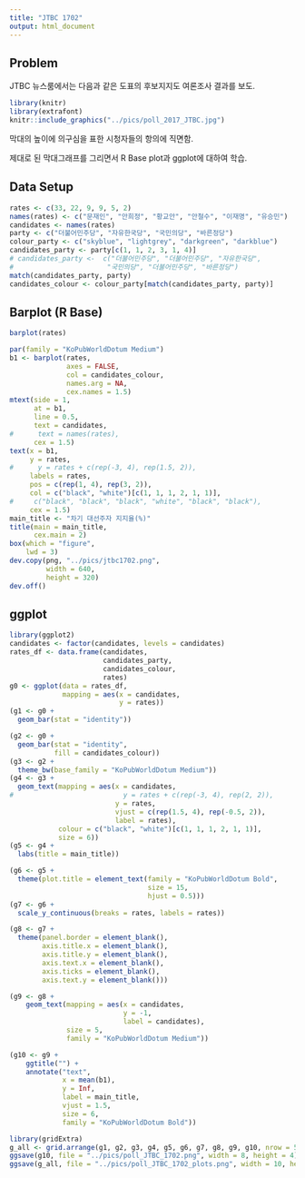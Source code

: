 ```yaml
---
title: "JTBC 1702"
output: html_document
---
```


## Problem

JTBC 뉴스룸에서는 다음과 같은 도표의 후보지지도 여론조사 결과를 보도. 

```r
library(knitr)
library(extrafont)
knitr::include_graphics("../pics/poll_2017_JTBC.jpg")
```

막대의 높이에 의구심을 표한 시청자들의 항의에 직면함. 

제대로 된 막대그래프를 그리면서 R Base plot과 ggplot에 대하여 학습.


## Data Setup

```r
rates <- c(33, 22, 9, 9, 5, 2)
names(rates) <- c("문재인", "안희정", "황교안", "안철수", "이재명", "유승민")
candidates <- names(rates)
party <- c("더불어민주당", "자유한국당", "국민의당", "바른정당")
colour_party <- c("skyblue", "lightgrey", "darkgreen", "darkblue")
candidates_party <- party[c(1, 1, 2, 3, 1, 4)]
# candidates_party <-  c("더불어민주당", "더불어민주당", "자유한국당", 
#                       "국민의당", "더불어민주당", "바른정당")
match(candidates_party, party)
candidates_colour <- colour_party[match(candidates_party, party)]
```

<P style = "page-break-before:always">

## Barplot (R Base)

```r
barplot(rates)
```

<P style = "page-break-before:always">

```r
par(family = "KoPubWorldDotum Medium")
b1 <- barplot(rates, 
              axes = FALSE, 
              col = candidates_colour, 
              names.arg = NA,
              cex.names = 1.5)
mtext(side = 1, 
      at = b1, 
      line = 0.5, 
      text = candidates,
#      text = names(rates),
      cex = 1.5)
text(x = b1, 
     y = rates,
#      y = rates + c(rep(-3, 4), rep(1.5, 2)), 
     labels = rates, 
     pos = c(rep(1, 4), rep(3, 2)),
     col = c("black", "white")[c(1, 1, 1, 2, 1, 1)],
#     c("black", "black", "black", "white", "black", "black"),
     cex = 1.5)
main_title <- "차기 대선주자 지지율(%)"
title(main = main_title, 
      cex.main = 2)
box(which = "figure", 
    lwd = 3)
dev.copy(png, "../pics/jtbc1702.png", 
         width = 640, 
         height = 320)
dev.off()
```

<P style = "page-break-before:always">

## ggplot

```r
library(ggplot2)
candidates <- factor(candidates, levels = candidates)
rates_df <- data.frame(candidates, 
                       candidates_party, 
                       candidates_colour,
                       rates)
g0 <- ggplot(data = rates_df, 
             mapping = aes(x = candidates, 
                           y = rates))
(g1 <- g0 +
  geom_bar(stat = "identity"))
```

<P style = "page-break-before:always">

```r
(g2 <- g0 +
  geom_bar(stat = "identity", 
           fill = candidates_colour))
(g3 <- g2 +
  theme_bw(base_family = "KoPubWorldDotum Medium"))
(g4 <- g3 +
  geom_text(mapping = aes(x = candidates, 
#                           y = rates + c(rep(-3, 4), rep(2, 2)),
                          y = rates,
                          vjust = c(rep(1.5, 4), rep(-0.5, 2)),
                          label = rates), 
            colour = c("black", "white")[c(1, 1, 1, 2, 1, 1)],
            size = 6))
(g5 <- g4 +
  labs(title = main_title))
```

<P style = "page-break-before:always">

```r
(g6 <- g5 +
  theme(plot.title = element_text(family = "KoPubWorldDotum Bold", 
                                  size = 15, 
                                  hjust = 0.5)))
(g7 <- g6 +
  scale_y_continuous(breaks = rates, labels = rates))
```

<P style = "page-break-before:always">

```r
(g8 <- g7 +
  theme(panel.border = element_blank(),
        axis.title.x = element_blank(),
        axis.title.y = element_blank(),
        axis.text.x = element_blank(),
        axis.ticks = element_blank(), 
        axis.text.y = element_blank()))
```

```r
(g9 <- g8 +
    geom_text(mapping = aes(x = candidates,
                            y = -1,
                            label = candidates),
              size = 5,
              family = "KoPubWorldDotum Medium"))
```
<P style = "page-break-before:always">

```r
(g10 <- g9 +
    ggtitle("") +
    annotate("text", 
             x = mean(b1), 
             y = Inf, 
             label = main_title, 
             vjust = 1.5, 
             size = 6,
             family = "KoPubWorldDotum Bold"))
```

```r
library(gridExtra)
g_all <- grid.arrange(g1, g2, g3, g4, g5, g6, g7, g8, g9, g10, nrow = 5)
ggsave(g10, file = "../pics/poll_JTBC_1702.png", width = 8, height = 4)
ggsave(g_all, file = "../pics/poll_JTBC_1702_plots.png", width = 10, height = 16)
```
